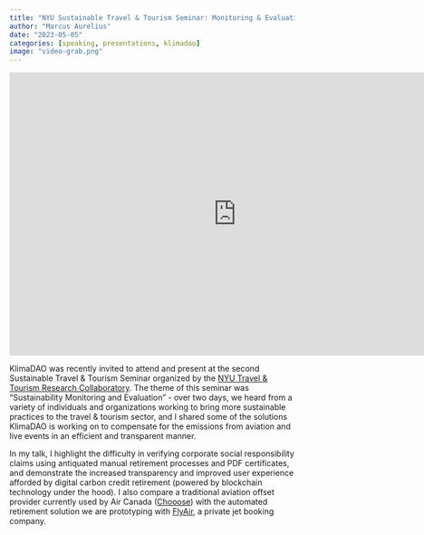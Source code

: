 ```yaml
---
title: "NYU Sustainable Travel & Tourism Seminar: Monitoring & Evaluation"
author: "Marcus Aurelius"
date: "2023-05-05"
categories: [speaking, presentations, klimadao]
image: "video-grab.png"
---
```


<iframe width="800" height="500" src="https://www.youtube.com/embed/vLpzU7W6OOY" title="YouTube video player" frameborder="0" allow="accelerometer; autoplay; clipboard-write; encrypted-media; gyroscope; picture-in-picture; web-share" allowfullscreen></iframe>

KlimaDAO was recently invited to attend and present at the second Sustainable Travel & Tourism Seminar organized by the [NYU Travel & Tourism Research Collaboratory](https://sites.google.com/nyu.edu/ttrc). The theme of this seminar was "Sustainability Monitoring and Evaluation" - over two days, we heard from a variety of individuals and organizations working to bring more sustainable practices to the travel & tourism sector, and I shared some of the solutions KlimaDAO is working on to compensate for the emissions from aviation and live events in an efficient and transparent manner.

In my talk, I highlight the difficulty in verifying corporate social responsibility claims using antiquated manual retirement processes and PDF certificates, and demonstrate the increased transparency and improved user experience afforded by digital carbon credit retirement (powered by blockchain technology under the hood). I also compare a traditional aviation offset provider currently used by Air Canada ([Chooose](https://www.chooose.today/)) with the automated retirement solution we are prototyping with [FlyAir](https://www.klimadao.finance/blog/klimadao-and-fly-air-launch-automated-carbon-offsetting-for-chartered-jets), a private jet booking company.

